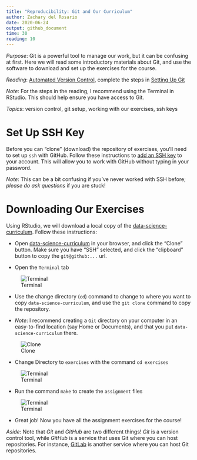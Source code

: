 ```yaml
---
title: "Reproducibility: Git and Our Curriculum"
author: Zachary del Rosario
date: 2020-06-24
output: github_document
time: 30
reading: 10
---
```


*Purpose*: Git is a powerful tool to manage our work, but it can be confusing at first. Here we will read some introductory materials about Git, and use the software to download and set up the exercises for the course.

*Reading*: [Automated Version Control](https://swcarpentry.github.io/git-novice/01-basics/index.html), complete the steps in [Setting Up Git](https://swcarpentry.github.io/git-novice/02-setup/index.html)

*Note*: For the steps in the reading, I recommend using the Terminal in RStudio. This should help ensure you have access to Git.

*Topics*: version control, git setup, working with our exercises, ssh keys

# Set Up SSH Key
<!-- -------------------------------------------------- -->

Before you can "clone" (download) the repository of exercises, you'll need to set up `ssh` with GitHub. Follow these instructions to [add an SSH key](https://help.github.com/en/github/authenticating-to-github/adding-a-new-ssh-key-to-your-github-account) to your account. This will allow you to work with GitHub without typing in your password.

*Note*: This can be a bit confusing if you've never worked with SSH before; *please do ask questions* if you are stuck!

# Downloading Our Exercises
<!-- -------------------------------------------------- -->

Using RStudio, we will download a local copy of the [data-science-curriculum](https://github.com/zdelrosario/data-science-curriculum). Follow these instructions:

- Open [data-science-curriculum](https://github.com/zdelrosario/data-science-curriculum) in your browser, and click the "Clone" button. Make sure you have "SSH" selected, and click the "clipboard" button to copy the `git@github:...` url.

- Open the `Terminal` tab

![Terminal](./images/rep01-terminal.png)

- Use the change directory (`cd`) command to change to where you want to copy `data-science-curriculum`, and use the `git clone` command to copy the repository.

- *Note*: I recommend creating a `Git` directory on your computer in an easy-to-find location (say Home or Documents), and that you put `data-science-curriculum` there.

![Clone](./images/rep01-clone-cli.png)

- Change Directory to `exercises` with the command `cd exercises`

![Terminal](./images/rep01-cd.png)

- Run the command `make` to create the `assignment` files

![Terminal](./images/rep01-make.png)

- Great job! Now you have all the assignment exercises for the course!

*Aside*: Note that *Git* and *GitHub* are two different things! *Git* is a
version control tool, while *GitHub* is a service that uses Git where you can host repositories. For instance, [GitLab](https://about.gitlab.com/) is another service where you can host Git repositories.

<!-- include-exit-ticket -->
